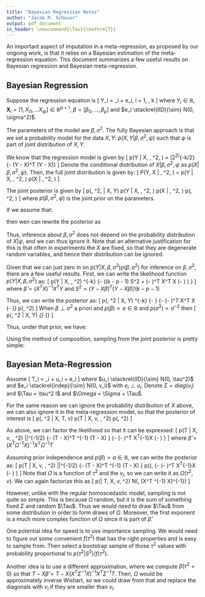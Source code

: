 ```yaml
---
title: "Bayesian Regression Notes"
author: "Jacob M. Schauer"
output: pdf_document
in_header: \newcommand{\Tau}{\mathrm{T}}
---
```


An important aspect of imputation in a meta-regression, as proposed by our ongoing work, is that it relies on a Bayesian estimation of the meta-regression equation. 
This document summarizes a few useful results on Bayesian regression and Bayesian meta-regression.

## Bayesian Regression

Suppose the regression equation is 
\[
Y_i = \mathbf{X}_i \beta + e_i, \quad i = 1, \ldots, k
\]
where $Y_i \in \mathbb{R}$, $\mathbf{X}_i = [1, X_{i1}, \ldots X_{ip}] \in \mathbb{R}^{p + 1}$, $\beta = [\beta_0, \ldots, \beta_p]$ and $e_i \stackrel{IID}{\sim} N(0, \sigma^2)$.

The parameters of the model are $\beta, \sigma^2$. 
The fully Bayesian approach is that we set a probability model for the data $X, Y$: $p(X, Y | \beta, \sigma^2, \psi)$ such that $\psi$ is part of joint distribution of $X, Y$.

We know that the regression model is given by 
\[
p(Y | X, \beta, \sigma^2, \psi) = (2\pi \sigma^2)^{-k/2} \exp\left\{-\frac{1}{2\sigma^2} (Y - X\beta)^T (Y - X\beta)\right\}
\]
Denote the conditional distribution of $X | \beta, \sigma^2, \psi$ as $p(X | \beta, \sigma^2, \psi)$.
Then, the full joint distribution is given by:
\[
P(Y, X | \beta, \sigma^2, \psi) = p(Y | X, \beta, \sigma^2, \psi) p(X | \beta, \sigma^2, \psi)
\]

The joint posterior is given by
\[
p(\beta, \sigma^2, \psi | X, Y) \propto p(Y | X, \beta, \sigma^2, \psi) p(X | \beta, \sigma^2, \psi) p(\beta, \sigma^2, \psi)
\]
where $p(\beta, \sigma^2, \psi)$ is the joint prior on the parameters.

If we assume that:
\begin{enumerate}
\item $X \perp \beta, \sigma^2 | \psi$, so that given $\psi$ the parameters $\beta, \sigma^2$ tell us nothing about $X$
\item $\beta, \sigma^2 \perp \psi$ \textit{a priori}
\end{enumerate}
then wen can rewrite the posterior as 
\begin{align*}
p(\beta, \sigma^2, \psi | X, Y) 
  & \propto p(Y | X, \beta, \sigma^2, \psi) p(X | \beta, \sigma^2, \psi) p(\beta, \sigma^2, \psi)\\
  & = p(Y | X, \beta, \sigma^2) p(\beta, \sigma^2) p(X | \psi) p(\psi)\\
  & \propto p(Y | X, \beta, \sigma^2) p(\beta, \sigma^2)
\end{align*}

Thus, inference about $\beta, \sigma^2$ does not depend on the probability distribution of $X | \psi$, and we can thus ignore it.
Note that an alternative justification for this is that often in experiments the $X$ are fixed, so that they are degenerate random variables, and hence their distribution can be ignored.

Given that we can just zero in on $p(Y | X, \beta, \sigma^2) p(\beta, \sigma^2)$ for inference on $\beta, \sigma^2$, there are a few useful results.
First, we can write the likelihood function $p(Y | X, \beta, \sigma^2)$ as:
\[
p(Y | X, \beta, \sigma^2) \propto \sigma^{-k} \exp\left\{-\frac{1}{2\sigma^2} \left((k - p - 1) S^2 + (\beta - \hat{\beta})^T X^T X (\beta - \hat{\beta}) \right) \right\}
\]
where $\hat{\beta} = (X^T X)^{-1} X^T Y$ and $S^2 = (Y - X \hat{\beta})^T (Y - X \hat{\beta})/(k - p - 1)$

Thus, we can write the posterior as:
\[
p(\beta, \sigma^2 | X, Y) \propto 
  \sigma^{-k} \exp\left\{-\frac{(k - p - 1) S^2}{2\sigma^2} \right\} 
  \exp\left\{-\frac{1}{2\sigma^2} (\beta - \hat{\beta})^T X^T X (\beta - \hat{\beta})\right\}
  p(\beta, \sigma^2)
\]
When $\beta \perp \sigma^2$ a priori and $p(\beta) \propto a \in \mathbb{R}$  and $p(\sigma^2) \propto \sigma^{-2}$ then
\[
p(\beta, \sigma^2 | X, Y) \propto 
  \underbrace{(\sigma^2)^{-k/2 - 1} \exp\left\{-\frac{(k - p - 1) S^2}{2\sigma^2} \right\}}_{\text{scaled inverse chi-square}}
  \underbrace{\exp\left\{-\frac{1}{2\sigma^2} (\beta - \hat{\beta})^T X^T X (\beta - \hat{\beta})\right\}}_{\text{normal}}
\]

Thus, under that prior, we have:
\begin{align*}
p(\sigma^2 | X, Y) & = p(\sigma^2 | S^2) \sim (k - p - 1) S^2 \chi^{-2}_{k - p - 1}\\
p(\beta | \sigma^2 X, Y) & = N(\hat{\beta}, (X^T X)^{-1}\sigma^2 )
\end{align*}

Using the method of composition, sampling from the joint posterior is pretty simple:
\begin{enumerate}
\item Draw $X \sim \chi^2_{k - p - 1}$ and set $\sigma^{2(i)} = (k - p - 1)S^2/X$
\item Draw $\beta^{(i)} \sim N(\hat{\beta}, (X^T X)^{-1} \sigma^{2(i)})$
\end{enumerate}


## Bayesian Meta-Regression

Assume 
\[
T_i = \mathbf{X}_i \beta + u_i + e_i
\]
where $u_i \stackrel{IID}{\sim} N(0, \tau^2)$ and $e_i \stackrel{indep}{\sim} N(0, v_i)$ with $e_i \perp u_i$.
Denote $\Sigma = diag(v_i)$ and $\Tau = \tau^2 I$ and $\Omega = \Sigma + \Tau$.

For the same reason we can ignore the probability distribution of $X$ above, we can also ignore it in the meta-regression model, so that the posterior of interest is
\[
p(\beta, \tau^2 | X, T, v) \propto p(T | X, v, \beta, \tau^2) p(\beta, \tau^2)
\]

As above, we can factor the likelihood so that it can be expressed:
\[
p(T | X, v, \beta, \tau^2) \propto 
  |\Omega|^{-1/2} \exp\left\{-\frac{1}{2} (T - X\hat{\beta})^T \Omega^{-1} (T - X\hat{\beta}) \right\}
   \exp\left\{-\frac{1}{2} (\beta - \hat{\beta})^T X^T\Omega^{-1}X (\beta - \hat{\beta}) \right\}
\]
where $\hat{\beta} = (X^T \Omega^{-1} X)^{-1} X^T \Omega^{-1} T$

Assuming prior independence and $p(\beta) \propto a \in \mathbb{R}$, we can write the posterior as:
\[
p(T | X, v, \beta, \tau^2) \propto 
  |\Omega|^{-1/2} \exp\left\{-\frac{1}{2} (T - X\hat{\beta})^T \Omega^{-1} (T - X\hat{\beta}) \right\} p(\Omega)\,
   \exp\left\{-\frac{1}{2} (\beta - \hat{\beta})^T X^T\Omega^{-1}X (\beta - \hat{\beta}) \right\}
\]
Note that $\Omega$ is a function of $\tau^2$ and the $v_i$, so we can write it as $\Omega(\tau^2, v)$.
We can again factorize this as
\[
p(\beta | T, X, v, \tau^2) \sim N(\beta, (X^T \Omega^{-1} X)^{-1})
\]

However, unlike with the regular homoscedastic model, sampling is not quite so simple. 
This is because $\Omega$ random, but it is the sum of something fixed $\Sigma$ and random $\Tau$.
Thus we would need to draw $\Tau$ from some distribution in order to form draws of $\Omega$. 
Moreover, the first exponent is a much more complex function of $\Omega$ since it is part of $\hat{\beta}$.

One potential idea for speed is to use importance sampling. We would need to figure out some convenient $f(\tau^2)$ that has the right properties and is easy to sample from. 
Then select a bootstrap sample of those $\tau^2$ values with probability proportional to $p(\tau^2 | S^2)/f(\tau^2)$.

Another idea is to use a different approximation, where we compute $\hat{\beta}({\tau^2} = 0)$ so that $T - X\hat{\beta} = T - X (X^T \Sigma^{-1} X)^{-1} X^{T} \Sigma^{-1} T$. Then, $\Omega$ would be approximately inverse Wishart, so we could draw from that and replace the diagonals with $v_i$ if they are smaller than $v_i$.


